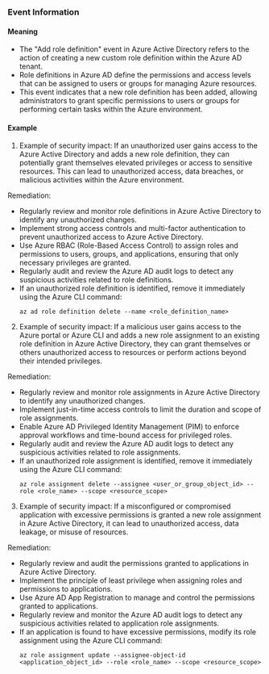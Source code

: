 
### Event Information

#### Meaning

- The "Add role definition" event in Azure Active Directory refers to the action of creating a new custom role definition within the Azure AD tenant.
- Role definitions in Azure AD define the permissions and access levels that can be assigned to users or groups for managing Azure resources.
- This event indicates that a new role definition has been added, allowing administrators to grant specific permissions to users or groups for performing certain tasks within the Azure environment.

#### Example

1. Example of security impact: If an unauthorized user gains access to the Azure Active Directory and adds a new role definition, they can potentially grant themselves elevated privileges or access to sensitive resources. This can lead to unauthorized access, data breaches, or malicious activities within the Azure environment.

Remediation:
- Regularly review and monitor role definitions in Azure Active Directory to identify any unauthorized changes.
- Implement strong access controls and multi-factor authentication to prevent unauthorized access to Azure Active Directory.
- Use Azure RBAC (Role-Based Access Control) to assign roles and permissions to users, groups, and applications, ensuring that only necessary privileges are granted.
- Regularly audit and review the Azure AD audit logs to detect any suspicious activities related to role definitions.
- If an unauthorized role definition is identified, remove it immediately using the Azure CLI command:
  ```
  az ad role definition delete --name <role_definition_name>
  ```

2. Example of security impact: If a malicious user gains access to the Azure portal or Azure CLI and adds a new role assignment to an existing role definition in Azure Active Directory, they can grant themselves or others unauthorized access to resources or perform actions beyond their intended privileges.

Remediation:
- Regularly review and monitor role assignments in Azure Active Directory to identify any unauthorized changes.
- Implement just-in-time access controls to limit the duration and scope of role assignments.
- Enable Azure AD Privileged Identity Management (PIM) to enforce approval workflows and time-bound access for privileged roles.
- Regularly audit and review the Azure AD audit logs to detect any suspicious activities related to role assignments.
- If an unauthorized role assignment is identified, remove it immediately using the Azure CLI command:
  ```
  az role assignment delete --assignee <user_or_group_object_id> --role <role_name> --scope <resource_scope>
  ```

3. Example of security impact: If a misconfigured or compromised application with excessive permissions is granted a new role assignment in Azure Active Directory, it can lead to unauthorized access, data leakage, or misuse of resources.

Remediation:
- Regularly review and audit the permissions granted to applications in Azure Active Directory.
- Implement the principle of least privilege when assigning roles and permissions to applications.
- Use Azure AD App Registration to manage and control the permissions granted to applications.
- Regularly review and monitor the Azure AD audit logs to detect any suspicious activities related to application role assignments.
- If an application is found to have excessive permissions, modify its role assignment using the Azure CLI command:
  ```
  az role assignment update --assignee-object-id <application_object_id> --role <role_name> --scope <resource_scope>
  ```

